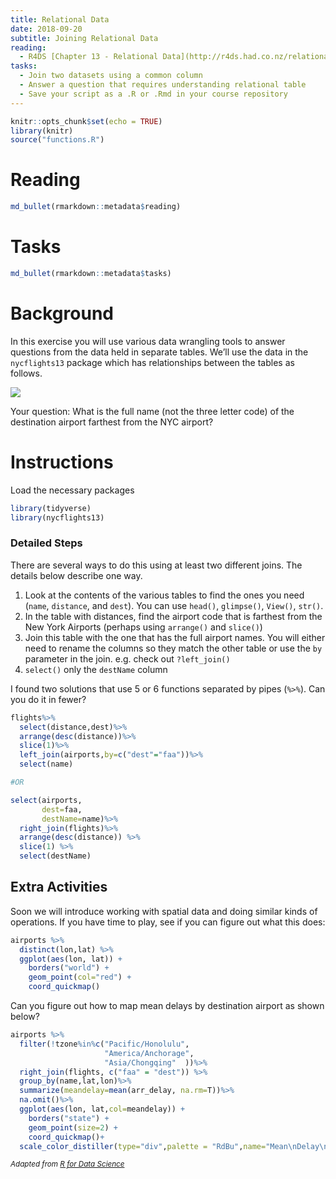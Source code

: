 ```yaml
---
title: Relational Data
date: 2018-09-20 
subtitle: Joining Relational Data
reading:
  - R4DS [Chapter 13 - Relational Data](http://r4ds.had.co.nz/relational-data.html){target='blank'}
tasks:
  - Join two datasets using a common column
  - Answer a question that requires understanding relational table
  - Save your script as a .R or .Rmd in your course repository
---
```


```r
knitr::opts_chunk$set(echo = TRUE)
library(knitr)
source("functions.R")
```


# Reading

```r
md_bullet(rmarkdown::metadata$reading)
```

# Tasks

```r
md_bullet(rmarkdown::metadata$tasks)
```


# Background
In this exercise you will use various data wrangling tools to answer questions from the data held in separate tables.  We'll use the data in the `nycflights13` package which has relationships between the tables as follows.

![](http://r4ds.had.co.nz/diagrams/relational-nycflights.png)


Your question: What is the full name (not the three letter code) of the destination airport farthest from the NYC airport?

# Instructions

Load the necessary packages
```r
library(tidyverse)
library(nycflights13)
```

### Detailed Steps

There are several ways to do this using at least two different joins.  The details below describe one way.

1. Look at the contents of the various tables to find the ones you need (`name`, `distance`, and `dest`).  You can use `head()`, `glimpse()`, `View()`, `str()`.  
2. In the table with distances, find the airport code that is farthest from the New York Airports (perhaps using `arrange()` and `slice()`)
3. Join this table with the one that has the full airport names.  You will either need to rename the columns so they match the other table or use the `by` parameter in the join.  e.g. check out `?left_join()`
4. `select()` only the `destName` column

I found two solutions that use 5 or 6 functions separated by pipes (`%>%`).  Can you do it in fewer?

```r
flights%>%
  select(distance,dest)%>%
  arrange(desc(distance))%>%
  slice(1)%>%
  left_join(airports,by=c("dest"="faa"))%>%
  select(name)

#OR

select(airports,
       dest=faa,
       destName=name)%>%
  right_join(flights)%>% 
  arrange(desc(distance)) %>% 
  slice(1) %>% 
  select(destName)
```


## Extra Activities

Soon we will introduce working with spatial data and doing similar kinds of operations.  If you have time to play, see if you can figure out what this does:

```r
airports %>%
  distinct(lon,lat) %>%
  ggplot(aes(lon, lat)) +
    borders("world") +
    geom_point(col="red") +
    coord_quickmap()
```

Can you figure out how to map mean delays by destination airport as shown below?

```r
airports %>%
  filter(!tzone%in%c("Pacific/Honolulu",
                     "America/Anchorage",
                     "Asia/Chongqing"  ))%>%
  right_join(flights, c("faa" = "dest")) %>%
  group_by(name,lat,lon)%>%
  summarize(meandelay=mean(arr_delay, na.rm=T))%>%
  na.omit()%>%
  ggplot(aes(lon, lat,col=meandelay)) +
    borders("state") +
    geom_point(size=2) +
    coord_quickmap()+
  scale_color_distiller(type="div",palette = "RdBu",name="Mean\nDelay\n(minutes)")
```

<i> <small> Adapted from [R for Data Science](http://r4ds.had.co.nz/relational-data.html#filtering-joins) </small> </i>